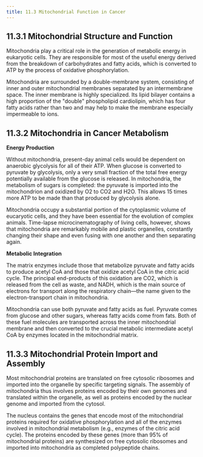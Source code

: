 ```yaml
---
title: 11.3 Mitochondrial Function in Cancer
---
```



## 11.3.1 Mitochondrial Structure and Function

Mitochondria play a critical role in the generation of metabolic energy in eukaryotic cells. They are responsible for most of the useful energy derived from the breakdown of carbohydrates and fatty acids, which is converted to ATP by the process of oxidative phosphorylation.

Mitochondria are surrounded by a double-membrane system, consisting of inner and outer mitochondrial membranes separated by an intermembrane space. The inner membrane is highly specialized. Its lipid bilayer contains a high proportion of the "double" phospholipid cardiolipin, which has four fatty acids rather than two and may help to make the membrane especially impermeable to ions.

## 11.3.2 Mitochondria in Cancer Metabolism

**Energy Production**

Without mitochondria, present-day animal cells would be dependent on anaerobic glycolysis for all of their ATP. When glucose is converted to pyruvate by glycolysis, only a very small fraction of the total free energy potentially available from the glucose is released. In mitochondria, the metabolism of sugars is completed: the pyruvate is imported into the mitochondrion and oxidized by O2 to CO2 and H2O. This allows 15 times more ATP to be made than that produced by glycolysis alone.

Mitochondria occupy a substantial portion of the cytoplasmic volume of eucaryotic cells, and they have been essential for the evolution of complex animals. Time-lapse microcinematography of living cells, however, shows that mitochondria are remarkably mobile and plastic organelles, constantly changing their shape and even fusing with one another and then separating again.

**Metabolic Integration**

The matrix enzymes include those that metabolize pyruvate and fatty acids to produce acetyl CoA and those that oxidize acetyl CoA in the citric acid cycle. The principal end-products of this oxidation are CO2, which is released from the cell as waste, and NADH, which is the main source of electrons for transport along the respiratory chain—the name given to the electron-transport chain in mitochondria.

Mitochondria can use both pyruvate and fatty acids as fuel. Pyruvate comes from glucose and other sugars, whereas fatty acids come from fats. Both of these fuel molecules are transported across the inner mitochondrial membrane and then converted to the crucial metabolic intermediate acetyl CoA by enzymes located in the mitochondrial matrix.

## 11.3.3 Mitochondrial Protein Import and Assembly

Most mitochondrial proteins are translated on free cytosolic ribosomes and imported into the organelle by specific targeting signals. The assembly of mitochondria thus involves proteins encoded by their own genomes and translated within the organelle, as well as proteins encoded by the nuclear genome and imported from the cytosol.

The nucleus contains the genes that encode most of the mitochondrial proteins required for oxidative phosphorylation and all of the enzymes involved in mitochondrial metabolism (e.g., enzymes of the citric acid cycle). The proteins encoded by these genes (more than 95% of mitochondrial proteins) are synthesized on free cytosolic ribosomes and imported into mitochondria as completed polypeptide chains.
